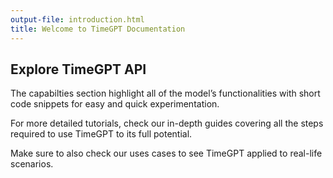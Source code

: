 ```yaml
---
output-file: introduction.html
title: Welcome to TimeGPT Documentation
---
```



## Explore TimeGPT API

The capabilties section highlight all of the model’s functionalities
with short code snippets for easy and quick experimentation.

For more detailed tutorials, check our in-depth guides covering all the
steps required to use TimeGPT to its full potential.

Make sure to also check our uses cases to see TimeGPT applied to
real-life scenarios.

